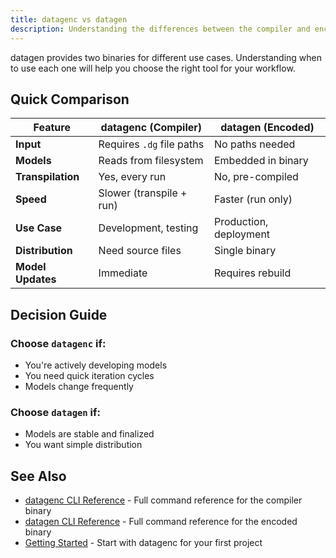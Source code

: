 ```yaml
---
title: datagenc vs datagen
description: Understanding the differences between the compiler and encoded binaries
---
```


datagen provides two binaries for different use cases. Understanding when to use each one will help you choose the right tool for your workflow.

## Quick Comparison

| Feature | datagenc (Compiler) | datagen (Encoded) |
|---------|----------------------|---------------------|
| **Input** | Requires `.dg` file paths | No paths needed |
| **Models** | Reads from filesystem | Embedded in binary |
| **Transpilation** | Yes, every run | No, pre-compiled |
| **Speed** | Slower (transpile + run) | Faster (run only) |
| **Use Case** | Development, testing | Production, deployment |
| **Distribution** | Need source files | Single binary |
| **Model Updates** | Immediate | Requires rebuild |

## Decision Guide

### Choose `datagenc` if:

- You're actively developing models
- You need quick iteration cycles
- Models change frequently

### Choose `datagen` if:

- Models are stable and finalized 
- You want simple distribution


## See Also

- [datagenc CLI Reference](/datagen/cli/datagenc-reference) - Full command reference for the compiler binary
- [datagen CLI Reference](/datagen/cli/datagen-reference) - Full command reference for the encoded binary
- [Getting Started](/datagen/introduction/getting-started) - Start with datagenc for your first project

